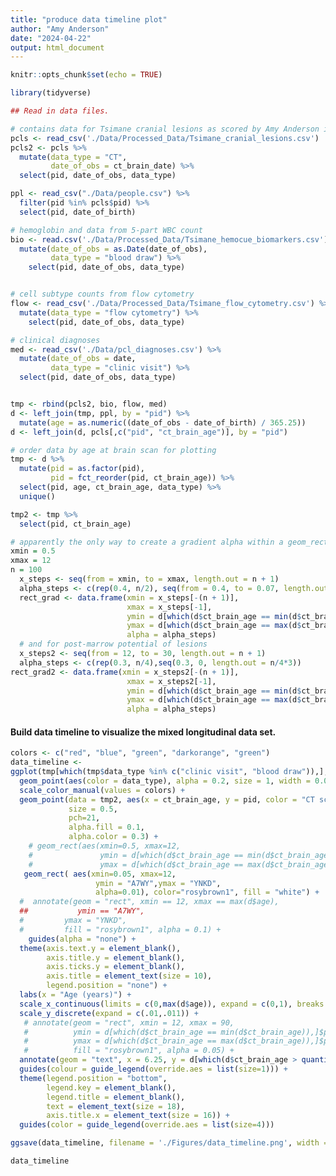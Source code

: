 ```yaml
---
title: "produce data timeline plot"
author: "Amy Anderson"
date: "2024-04-22"
output: html_document
---
```


```r
knitr::opts_chunk$set(echo = TRUE)

library(tidyverse)
```



```r
## Read in data files.

# contains data for Tsimane cranial lesions as scored by Amy Anderson in 2020.
pcls <- read_csv('./Data/Processed_Data/Tsimane_cranial_lesions.csv') 
pcls2 <- pcls %>%
  mutate(data_type = "CT",
         date_of_obs = ct_brain_date) %>%
  select(pid, date_of_obs, data_type)

ppl <- read_csv("./Data/people.csv") %>%
  filter(pid %in% pcls$pid) %>%
  select(pid, date_of_birth)

# hemoglobin and data from 5-part WBC count
bio <- read.csv('./Data/Processed_Data/Tsimane_hemocue_biomarkers.csv') %>%
  mutate(date_of_obs = as.Date(date_of_obs),
         data_type = "blood draw") %>%
    select(pid, date_of_obs, data_type)


# cell subtype counts from flow cytometry
flow <- read_csv('./Data/Processed_Data/Tsimane_flow_cytometry.csv') %>%
  mutate(data_type = "flow cytometry") %>%
    select(pid, date_of_obs, data_type)

# clinical diagnoses
med <- read_csv('./Data/pcl_diagnoses.csv') %>%
  mutate(date_of_obs = date,
         data_type = "clinic visit") %>%
  select(pid, date_of_obs, data_type)


tmp <- rbind(pcls2, bio, flow, med)
d <- left_join(tmp, ppl, by = "pid") %>%
  mutate(age = as.numeric((date_of_obs - date_of_birth) / 365.25))
d <- left_join(d, pcls[,c("pid", "ct_brain_age")], by = "pid")


```



```r
# order data by age at brain scan for plotting
tmp <- d %>%
  mutate(pid = as.factor(pid),
         pid = fct_reorder(pid, ct_brain_age)) %>%
  select(pid, age, ct_brain_age, data_type) %>%
  unique()

tmp2 <- tmp %>%
  select(pid, ct_brain_age)

# apparently the only way to create a gradient alpha within a geom_rect object is to 'discretize' the rectangle into a bunch of skinny rectangles and set a sequential alpha for each.
xmin = 0.5
xmax = 12
n = 100
  x_steps <- seq(from = xmin, to = xmax, length.out = n + 1)
  alpha_steps <- c(rep(0.4, n/2), seq(from = 0.4, to = 0.07, length.out = n/2))
  rect_grad <- data.frame(xmin = x_steps[-(n + 1)], 
                          xmax = x_steps[-1], 
                          ymin = d[which(d$ct_brain_age == min(d$ct_brain_age, na.rm = T)),]$pid[1],
                          ymax = d[which(d$ct_brain_age == max(d$ct_brain_age, na.rm = T)),]$pid[1], 
                          alpha = alpha_steps)
  # and for post-marrow potential of lesions
  x_steps2 <- seq(from = 12, to = 30, length.out = n + 1)
  alpha_steps <- c(rep(0.3, n/4),seq(0.3, 0, length.out = n/4*3))
rect_grad2 <- data.frame(xmin = x_steps2[-(n + 1)], 
                          xmax = x_steps2[-1], 
                          ymin = d[which(d$ct_brain_age == min(d$ct_brain_age, na.rm = T)),]$pid[1],
                          ymax = d[which(d$ct_brain_age == max(d$ct_brain_age, na.rm = T)),]$pid[1], 
                          alpha = alpha_steps)
```


#### Build data timeline to visualize the mixed longitudinal data set. 
```r

colors <- c("red", "blue", "green", "darkorange", "green")
data_timeline <- 
ggplot(tmp[which(tmp$data_type %in% c("clinic visit", "blood draw")),], aes(x = age, y = pid)) +
  geom_point(aes(color = data_type), alpha = 0.2, size = 1, width = 0.01) +
  scale_color_manual(values = colors) +
  geom_point(data = tmp2, aes(x = ct_brain_age, y = pid, color = "CT scan"),
             size = 0.5,
             pch=21,
             alpha.fill = 0.1,
             alpha.color = 0.3) +
    # geom_rect(aes(xmin=0.5, xmax=12,
    #               ymin = d[which(d$ct_brain_age == min(d$ct_brain_age)),]$pid[1],
    #               ymax = d[which(d$ct_brain_age == max(d$ct_brain_age)),]$pid[1]),       alpha = 0.3, fill="red") +
   geom_rect( aes(xmin=0.05, xmax=12,
                   ymin = "A7WY",ymax = "YNKD", 
                   alpha=0.01), color="rosybrown1", fill = "white") +
  #  annotate(geom = "rect", xmin == 12, xmax == max(d$age),
  ##           ymin == "A7WY",
  #         ymax = "YNKD",
  #         fill = "rosybrown1", alpha = 0.1) +
    guides(alpha = "none") +
  theme(axis.text.y = element_blank(),
        axis.title.y = element_blank(),
        axis.ticks.y = element_blank(),
        axis.title = element_text(size = 10),
        legend.position = "none") +
  labs(x = "Age (years)") +
  scale_x_continuous(limits = c(0,max(d$age)), expand = c(0,1), breaks = c(seq(0,100,10))) +
  scale_y_discrete(expand = c(.01,.011)) +
   # annotate(geom = "rect", xmin = 12, xmax = 90,
   #          ymin = d[which(d$ct_brain_age == min(d$ct_brain_age)),]$pid[1],
   #          ymax = d[which(d$ct_brain_age == max(d$ct_brain_age)),]$pid[1],
   #          fill = "rosybrown1", alpha = 0.05) +
  annotate(geom = "text", x = 6.25, y = d[which(d$ct_brain_age > quantile(d$ct_brain_age, 0.65, na.rm = T)),]$pid[1], label = "period of \n highest \n probability \n for developing  \n porous \ncranial lesions", size = 3.5) +
  guides(colour = guide_legend(override.aes = list(size=1))) +
  theme(legend.position = "bottom",
        legend.key = element_blank(),
        legend.title = element_blank(),
        text = element_text(size = 18),
        axis.title.x = element_text(size = 16)) +
  guides(color = guide_legend(override.aes = list(size=4)))

ggsave(data_timeline, filename = './Figures/data_timeline.png', width = 7, height = 4, units = "in")

data_timeline

```

